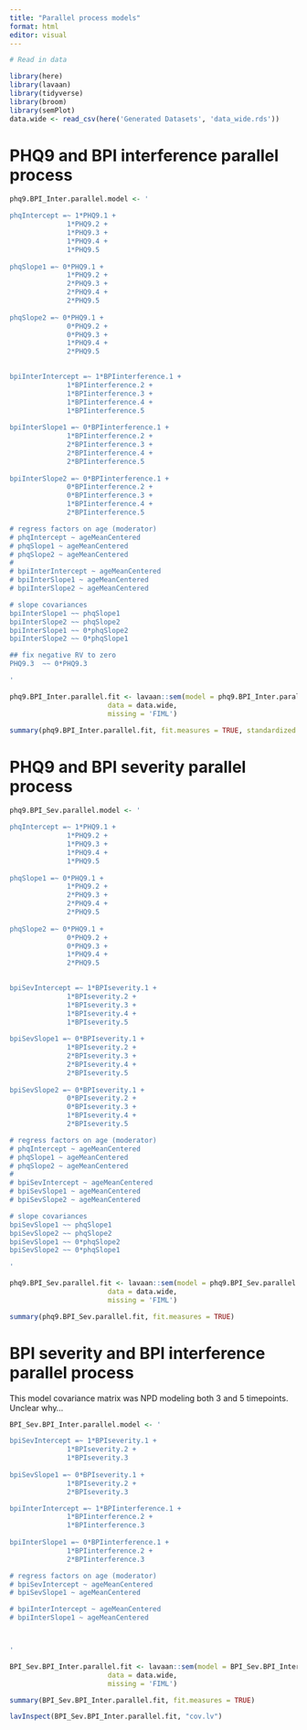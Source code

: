 ```yaml
---
title: "Parallel process models"
format: html
editor: visual
---
```


```r
# Read in data

library(here)
library(lavaan)
library(tidyverse)
library(broom)
library(semPlot)
data.wide <- read_csv(here('Generated Datasets', 'data_wide.rds'))
```

# PHQ9 and BPI interference parallel process

```r

phq9.BPI_Inter.parallel.model <- '

phqIntercept =~ 1*PHQ9.1 +
              1*PHQ9.2 +
              1*PHQ9.3 +
              1*PHQ9.4 +
              1*PHQ9.5
              
phqSlope1 =~ 0*PHQ9.1 +
              1*PHQ9.2 +
              2*PHQ9.3 +
              2*PHQ9.4 +
              2*PHQ9.5
              
phqSlope2 =~ 0*PHQ9.1 +
              0*PHQ9.2 +
              0*PHQ9.3 +
              1*PHQ9.4 +
              2*PHQ9.5
              

bpiInterIntercept =~ 1*BPIinterference.1 +
              1*BPIinterference.2 +
              1*BPIinterference.3 +
              1*BPIinterference.4 +
              1*BPIinterference.5
              
bpiInterSlope1 =~ 0*BPIinterference.1 +
              1*BPIinterference.2 +
              2*BPIinterference.3 +
              2*BPIinterference.4 +
              2*BPIinterference.5
              
bpiInterSlope2 =~ 0*BPIinterference.1 +
              0*BPIinterference.2 +
              0*BPIinterference.3 +
              1*BPIinterference.4 +
              2*BPIinterference.5              

# regress factors on age (moderator)
# phqIntercept ~ ageMeanCentered
# phqSlope1 ~ ageMeanCentered
# phqSlope2 ~ ageMeanCentered
# 
# bpiInterIntercept ~ ageMeanCentered
# bpiInterSlope1 ~ ageMeanCentered
# bpiInterSlope2 ~ ageMeanCentered

# slope covariances
bpiInterSlope1 ~~ phqSlope1
bpiInterSlope2 ~~ phqSlope2
bpiInterSlope1 ~~ 0*phqSlope2
bpiInterSlope2 ~~ 0*phqSlope1

## fix negative RV to zero
PHQ9.3  ~~ 0*PHQ9.3  

'

phq9.BPI_Inter.parallel.fit <- lavaan::sem(model = phq9.BPI_Inter.parallel.model,
                        data = data.wide,
                        missing = 'FIML')

summary(phq9.BPI_Inter.parallel.fit, fit.measures = TRUE, standardized = TRUE)


```

# PHQ9 and BPI severity parallel process

```r

phq9.BPI_Sev.parallel.model <- '

phqIntercept =~ 1*PHQ9.1 +
              1*PHQ9.2 +
              1*PHQ9.3 +
              1*PHQ9.4 +
              1*PHQ9.5
              
phqSlope1 =~ 0*PHQ9.1 +
              1*PHQ9.2 +
              2*PHQ9.3 +
              2*PHQ9.4 +
              2*PHQ9.5
              
phqSlope2 =~ 0*PHQ9.1 +
              0*PHQ9.2 +
              0*PHQ9.3 +
              1*PHQ9.4 +
              2*PHQ9.5
              

bpiSevIntercept =~ 1*BPIseverity.1 +
              1*BPIseverity.2 +
              1*BPIseverity.3 +
              1*BPIseverity.4 +
              1*BPIseverity.5
              
bpiSevSlope1 =~ 0*BPIseverity.1 +
              1*BPIseverity.2 +
              2*BPIseverity.3 +
              2*BPIseverity.4 +
              2*BPIseverity.5
              
bpiSevSlope2 =~ 0*BPIseverity.1 +
              0*BPIseverity.2 +
              0*BPIseverity.3 +
              1*BPIseverity.4 +
              2*BPIseverity.5              

# regress factors on age (moderator)
# phqIntercept ~ ageMeanCentered
# phqSlope1 ~ ageMeanCentered
# phqSlope2 ~ ageMeanCentered
# 
# bpiSevIntercept ~ ageMeanCentered
# bpiSevSlope1 ~ ageMeanCentered
# bpiSevSlope2 ~ ageMeanCentered

# slope covariances
bpiSevSlope1 ~~ phqSlope1
bpiSevSlope2 ~~ phqSlope2
bpiSevSlope1 ~~ 0*phqSlope2
bpiSevSlope2 ~~ 0*phqSlope1

'

phq9.BPI_Sev.parallel.fit <- lavaan::sem(model = phq9.BPI_Sev.parallel.model,
                        data = data.wide,
                        missing = 'FIML')

summary(phq9.BPI_Sev.parallel.fit, fit.measures = TRUE)

```

# BPI severity and BPI interference parallel process

This model covariance matrix was NPD modeling both 3 and 5 timepoints. Unclear why...

```r

BPI_Sev.BPI_Inter.parallel.model <- '

bpiSevIntercept =~ 1*BPIseverity.1 +
              1*BPIseverity.2 +
              1*BPIseverity.3
              
bpiSevSlope1 =~ 0*BPIseverity.1 +
              1*BPIseverity.2 +
              2*BPIseverity.3

bpiInterIntercept =~ 1*BPIinterference.1 +
              1*BPIinterference.2 +
              1*BPIinterference.3
              
bpiInterSlope1 =~ 0*BPIinterference.1 +
              1*BPIinterference.2 +
              2*BPIinterference.3            

# regress factors on age (moderator)
# bpiSevIntercept ~ ageMeanCentered
# bpiSevSlope1 ~ ageMeanCentered

# bpiInterIntercept ~ ageMeanCentered
# bpiInterSlope1 ~ ageMeanCentered



'

BPI_Sev.BPI_Inter.parallel.fit <- lavaan::sem(model = BPI_Sev.BPI_Inter.parallel.model,
                        data = data.wide,
                        missing = 'FIML')

summary(BPI_Sev.BPI_Inter.parallel.fit, fit.measures = TRUE)

lavInspect(BPI_Sev.BPI_Inter.parallel.fit, "cov.lv")

```
